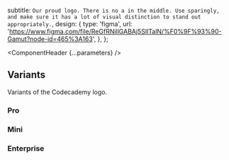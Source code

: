 

  subtitle: `Our proud logo. There is no a in the middle. Use sparingly, and make sure it has a lot of visual distinction to stand out appropriately.`,
  design: {
    type: 'figma',
    url: 'https://www.figma.com/file/ReGfRNillGABAj5SlITalN/%F0%9F%93%90-Gamut?node-id=465%3A163',
  },
};

<Meta of={LogoStories} />

<ComponentHeader {...parameters} />

<Canvas withSource="open">
  <Story of={LogoStories.Default} />
</Canvas>

<Controls />

## Variants

Variants of the Codecademy logo.

### Pro

<Canvas of={LogoStories.Pro} />

### Mini

<Canvas of={LogoStories.Mini} />

### Enterprise

<Canvas of={LogoStories.Enterprise} />
